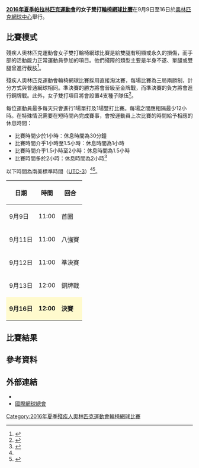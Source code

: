 {{noteTA|G1=Sports}}
{{Infobox Paralympic event
| event       = 女子雙打輪椅網球
| games       = 2016年夏季
| image       = [[File:Wheelchair_tennis_pictogram_(Paralympics).svg|120px]]
| caption     = 
| venue       = [[奧林匹克網球中心_(里約熱內盧)|奧林匹克網球中心]]
| dates       = 9月9日至16日
| competitors = 20
| nations     = 8<ref>{{cite web |url=http://www.itftennis.com/news/231734.aspx |language=EN |title=Full entry list announced for Rio 2016 Paralympics |publisher=ITF |date=2016-08-25 |accessdate=2016-09-02 |archive-date=2016-09-02 |archive-url=https://web.archive.org/web/20160902040446/http://www.itftennis.com/news/231734.aspx |dead-url=no }}</ref>
| gold        =  
| goldNPC     =  
| silver      =  
| silverNPC   =  
| bronze      =  
| bronzeNPC   =  
| prev        = [[2012年夏季殘疾人奧林匹克運動會輪椅網球女子雙打比賽|2012]]
| next        = [[2020年夏季殘疾人奧林匹克運動會女子雙打輪椅網球比賽|2020]]
}}
{{2016年夏季殘疾人奧林匹克運動會輪椅網球比賽}}
'''[[2016年夏季帕拉林匹克運動會|2016年夏季帕拉林匹克運動會]]的女子雙打[[2016年夏季殘疾人奧林匹克運動會輪椅網球比賽|輪椅網球比賽]]'''在9月9日至16日於[[奧林匹克網球中心_(里約熱內盧)|奧林匹克網球中心]]舉行。

== 比賽模式 ==
殘疾人奧林匹克運動會女子雙打輪椅網球比賽是給雙腿有明顯或永久的損傷，而手部的活動能力正常運動員參加的項目。他們殘障的類型主要是半身不遂、單腿或雙腿曾進行截肢<ref name=classify>{{Cite web |url=https://www.paralympic.org/sites/default/files/document/150915170806821_2015_09_15%2BExplanatory%2Bguide%2BClassification_summer%2BFINAL%2B_5.pdf |title=Explanatory guide to Paralympic classification |accessdate=2016-09-02 |archive-date=2016-08-27 |archive-url=https://web.archive.org/web/20160827205502/https://www.paralympic.org/sites/default/files/document/150915170806821_2015_09_15%2BExplanatory%2Bguide%2BClassification_summer%2BFINAL%2B_5.pdf |dead-url=no }}</ref>。

殘疾人奧林匹克運動會輪椅網球比賽採用直接淘汰賽，每場比賽為三局兩勝制，計分方式與普通網球相同。準決賽的勝方將會晉級至金牌戰，而準決賽的負方將會進行銅牌戰。此外，女子雙打項目將會設置4支種子隊伍<ref name=schedule>{{Cite web |url=http://www.paralimpicos.es/publicacion/ficheros/Paralympic%20Explanatory%20Guide%20_%20Wheelchair%20Tennis.pdf |title=Wheelchair Tennis Explanatory Guide |accessdate=2016-09-02 |archive-date=2016-03-30 |archive-url=https://web.archive.org/web/20160330022453/http://www.paralimpicos.es/publicacion/ficheros/Paralympic%20Explanatory%20Guide%20_%20Wheelchair%20Tennis.pdf |dead-url=yes }}</ref>。

每位運動員最多每天只會進行1場單打及1場雙打比賽。每場之間應相隔最少12小時。在特殊情況需要在短時間內完成賽事，會按運動員上次比賽的時間給予相應的休息時間：
* 比賽時間少於1小時：休息時間為30分鐘
* 比賽時間介乎1小時至1.5小時：休息時間為1小時
* 比賽時間介乎1.5小時至2小時：休息時間為1.5小時
* 比賽時間多於2小時：休息時間為2小時<ref>{{Cite web |url=http://www.itftennis.com/media/226715/226715.pdf |title=Regulations for Wheelchair Tennis 2016 |accessdate=2016-09-02 |archive-date=2017-03-28 |archive-url=https://web.archive.org/web/20170328062136/http://www.itftennis.com/media/226715/226715.pdf |dead-url=no }}</ref>

以下時間為南美標準時間（[[UTC-3|UTC-3]]）<ref name=schedule/><ref>{{Cite web |url=http://www.rio.itftennis.com/paralympics/schedule |title=Paralympic Tennis Event Schedule |accessdate=2016-09-02 |archive-date=2016-09-21 |archive-url=https://web.archive.org/web/20160921174716/http://www.rio.itftennis.com/paralympics/schedule |dead-url=no }}</ref>。
{| class="wikitable" style="text-align:center" width=400px
! 日期
! 時間
! 回合
|-
| 9月9日 || 11:00 || 首圈
|-
| 9月11日 || 11:00 || 八強賽
|-
| 9月12日 || 11:00 || 準決賽
|-
| 9月13日 || 12:00 || 銅牌戰
|-
|style=background:lemonchiffon| '''9月16日''' ||style=background:lemonchiffon| '''12:00''' || style=background:lemonchiffon| '''決賽''' 
|}

== 比賽結果 ==
{{16TeamBracket-Compact-Tennis3-with 3rd
| RD1=首圈
| RD2=八強賽
| RD3=準決賽
| RD4=金牌戰
| Consol=銅牌戰
| team-width=200

| RD1-seed01=1
| RD1-team01=
| RD1-score01-1=
| RD1-score01-2=
| RD1-score01-3=
| RD1-seed02=
| RD1-team02=輪空
| RD1-score02-1=
| RD1-score02-2=
| RD1-score02-3=

| RD1-seed03=
| RD1-team03=
| RD1-score03-1=
| RD1-score03-2=
| RD1-score03-3=
| RD1-seed04=
| RD1-team04=
| RD1-score04-1=
| RD1-score04-2=
| RD1-score04-3=

| RD1-seed05=4
| RD1-team05=
| RD1-score05-1=
| RD1-score05-2=
| RD1-score05-3=
| RD1-seed06=
| RD1-team06=輪空
| RD1-score06-1=
| RD1-score06-2=
| RD1-score06-3=

| RD1-seed07=
| RD1-team07=
| RD1-score07-1=
| RD1-score07-2=
| RD1-score07-3=
| RD1-seed08=
| RD1-team08=
| RD1-score08-1=
| RD1-score08-2=
| RD1-score08-3=

| RD1-seed09=
| RD1-team09=
| RD1-score09-1=
| RD1-score09-2=
| RD1-score09-3=
| RD1-seed10=
| RD1-team10=
| RD1-score10-1=
| RD1-score10-2=
| RD1-score10-3=

| RD1-seed11=
| RD1-team11=輪空
| RD1-score11-1=
| RD1-score11-2=
| RD1-score11-3=
| RD1-seed12=3
| RD1-team12=
| RD1-score12-1=
| RD1-score12-2=
| RD1-score12-3=

| RD1-seed13=
| RD1-team13=
| RD1-score13-1=
| RD1-score13-2=
| RD1-score13-3=
| RD1-seed14=
| RD1-team14=
| RD1-score14-1=
| RD1-score14-2=
| RD1-score14-3=

| RD1-seed15=
| RD1-team15=輪空
| RD1-score15-1=
| RD1-score15-2=
| RD1-score15-3=
| RD1-seed16=2
| RD1-team16=
| RD1-score16-1=
| RD1-score16-2=
| RD1-score16-3=

| RD2-seed01=1
| RD2-team01=
| RD2-score01-1=
| RD2-score01-2=
| RD2-score01-3=
| RD2-seed02=
| RD2-team02=
| RD2-score02-1=
| RD2-score02-2=
| RD2-score02-3=

| RD2-seed03=4
| RD2-team03=
| RD2-score03-1=
| RD2-score03-2=
| RD2-score03-3=
| RD2-seed04=
| RD2-team04=
| RD2-score04-1=
| RD2-score04-2=
| RD2-score04-3=

| RD2-seed05=
| RD2-team05=
| RD2-score05-1=
| RD2-score05-2=
| RD2-score05-3=
| RD2-seed06=3
| RD2-team06=
| RD2-score06-1=
| RD2-score06-2=
| RD2-score06-3=

| RD2-seed07=
| RD2-team07=
| RD2-score07-1=
| RD2-score07-2=
| RD2-score07-3=
| RD2-seed08=2
| RD2-team08=
| RD2-score08-1=
| RD2-score08-2=
| RD2-score08-3=

| RD3-seed01=
| RD3-team01=
| RD3-score01-1=
| RD3-score01-2=
| RD3-score01-3=
| RD3-seed02=
| RD3-team02=
| RD3-score02-1=
| RD3-score02-2=
| RD3-score02-3=

| RD3-seed03=
| RD3-team03=
| RD3-score03-1=
| RD3-score03-2=
| RD3-score03-3=
| RD3-seed04=
| RD3-team04=
| RD3-score04-1=
| RD3-score04-2=
| RD3-score04-3=

| RD4-seed01=
| RD4-team01=
| RD4-score01-1=
| RD4-score01-2=
| RD4-score01-3=
| RD4-seed02=
| RD4-team02=
| RD4-score02-1=
| RD4-score02-2=
| RD4-score02-3=

| RD4-seed03=
| RD4-team03=
| RD4-score03-1=
| RD4-score03-2=
| RD4-score03-3=
| RD4-seed04=
| RD4-team04=
| RD4-score04-1=
| RD4-score04-2=
| RD4-score04-3=
}}

== 參考資料 ==
{{reflist}}

== 外部連結 ==
* {{Official|https://www.rio2016.com/en/paralympics/wheelchair-tennis}}{{pt}}{{en}}{{es}}{{fr}}
* [http://www.itftennis.com/wheelchair/ 國際網球總會]{{Wayback|url=http://www.itftennis.com/wheelchair/ |date=20110202185115 }}{{en}}

[[Category:2016年夏季殘疾人奧林匹克運動會輪椅網球比賽|Category:2016年夏季殘疾人奧林匹克運動會輪椅網球比賽]]